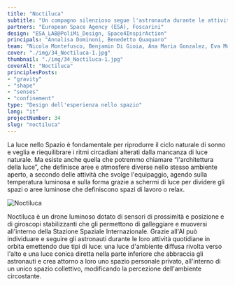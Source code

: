 ```yaml
---
title: "Noctiluca"
subtitle: "Un compagno silenzioso segue l'astronauta durante le attività illuminando le aree di lavoro o creando spazi personali di luce."
partners: "European Space Agency (ESA), Foscarini"
design: "ESA_LAB@PoliMi_Design, Space4InspirAction"
principals: "Annalisa Dominoni, Benedetto Quaquaro"
team: "Nicola Montefusco, Benjamin Di Gioia, Ana Maria Gonzalez, Eva Monestier, Macarena Saravia, Sofia Wiener, Asaad Zein"
cover: "./img/34_Noctiluca-1.jpg"
thumbnail: "./img/34_Noctiluca-1.jpg"
coverAlt: "Noctiluca"
principlesPosts: 
- "gravity"
- "shape"
- "senses"
- "confinement"
type: "Design dell'esperienza nello spazio"
lang: "it"
projectNumber: 34
slug: "noctiluca"
---
```



La luce nello Spazio è fondamentale per riprodurre il ciclo naturale di sonno e veglia e riequilibrare i ritmi circadiani alterati dalla mancanza di luce naturale. Ma esiste anche quella che potremmo chiamare “l'architettura della luce”, che definisce aree e atmosfere diverse nello stesso ambiente aperto, a secondo delle attività che svolge l'equipaggio, agendo sulla temperatura luminosa e sulla forma grazie a schermi di luce per dividere gli spazi o aree luminose che definiscono spazi di lavoro o relax. 

<Image src={Image1} alt="Noctiluca" class="py-6 w-full h-auto"/>

Noctiluca è un drone luminoso dotato di sensori di prossimità e posizione e di giroscopi stabilizzanti che gli permettono di galleggiare e muoversi all'interno della Stazione Spaziale Internazionale. Grazie all'AI può individuare e seguire gli astronauti durante le loro attività quotidiane in orbita emettendo due tipi di luce: una luce d'ambiente diffusa rivolta verso l'alto e una luce conica diretta nella parte inferiore che abbraccia gli astronauti e crea attorno a loro uno spazio personale privato, all'interno di un unico spazio collettivo, modificando la percezione dell'ambiente circostante. 